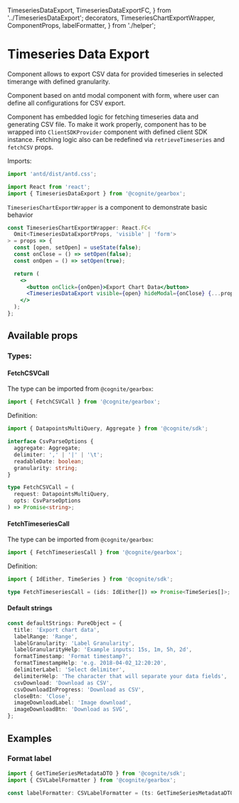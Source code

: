   TimeseriesDataExport,
  TimeseriesDataExportFC,
} from '../TimeseriesDataExport';
  decorators,
  TimeseriesChartExportWrapper,
  ComponentProps,
  labelFormatter,
} from './helper';

<Meta title="Time Series/TimeseriesDataExport" decorators={decorators} />

# Timeseries Data Export

Component allows to export CSV data for provided timeseries in selected timerange with defined granularity.

Component based on antd modal component with form, where user can define all configurations for CSV export.

Component has embedded logic for fetching timeseries data and generating CSV file. To make it work properly, component
has to be wrapped into `ClientSDKProvider` component with defined client SDK instance. Fetching logic
also can be redefined via `retrieveTimeseries` and `fetchCSV` props.

Imports:

```typescript
import 'antd/dist/antd.css';

import React from 'react';
import { TimeseriesDataExport } from '@cognite/gearbox';
```

`TimeseriesChartExportWrapper` is a component to demonstrate basic behavior

```jsx
const TimeseriesChartExportWrapper: React.FC<
  Omit<TimeseriesDataExportProps, 'visible' | 'form'>
> = props => {
  const [open, setOpen] = useState(false);
  const onClose = () => setOpen(false);
  const onOpen = () => setOpen(true);

  return (
    <>
      <button onClick={onOpen}>Export Chart Data</button>
      <TimeseriesDataExport visible={open} hideModal={onClose} {...props} />
    </>
  );
};
```

<Preview>
  <Story name="Basic usage with timeseriesIds">
    <TimeseriesChartExportWrapper
      timeseriesIds={[41852231325889, 7433885982156917]}
      granularity={'2m'}
      defaultTimeRange={[1567321800000, 1567408200000]}
    />
  </Story>
</Preview>

<Preview>
  <Story name="Basic usage with timeseriesExternalIds">
    <TimeseriesChartExportWrapper
      timeseriesExternalIds={['TAM_TGM_GAS_LIFT_A_ FY_31204_STR1_CALIB_TT']}
      granularity={'2m'}
      defaultTimeRange={[1567321800000, 1567408200000]}
    />
  </Story>
</Preview>

## Available props

<Props of={ComponentProps} />

### Types:

#### FetchCSVCall

The type can be imported from `@cognite/gearbox`:

```typescript
import { FetchCSVCall } from '@cognite/gearbox';
```

Definition:

```typescript
import { DatapointsMultiQuery, Aggregate } from '@cognite/sdk';

interface CsvParseOptions {
  aggregate: Aggregate;
  delimiter: ',' | '|' | '\t';
  readableDate: boolean;
  granularity: string;
}

type FetchCSVCall = (
  request: DatapointsMultiQuery,
  opts: CsvParseOptions
) => Promise<string>;
```

#### FetchTimeseriesCall

The type can be imported from `@cognite/gearbox`:

```typescript
import { FetchTimeseriesCall } from '@cognite/gearbox';
```

Definition:

```typescript
import { IdEither, TimeSeries } from '@cognite/sdk';

type FetchTimeseriesCall = (ids: IdEither[]) => Promise<TimeSeries[]>;
```

#### Default strings

```typescript
const defaultStrings: PureObject = {
  title: 'Export chart data',
  labelRange: 'Range',
  labelGranularity: 'Label Granularity',
  labelGranularityHelp: 'Example inputs: 15s, 1m, 5h, 2d',
  formatTimestamp: 'Format timestamp?',
  formatTimestampHelp: 'e.g. 2018-04-02_12:20:20',
  delimiterLabel: 'Select delimiter',
  delimiterHelp: 'The character that will separate your data fields',
  csvDownload: 'Download as CSV',
  csvDownloadInProgress: 'Download as CSV',
  closeBtn: 'Close',
  imageDownloadLabel: 'Image download',
  imageDownloadBtn: 'Download as SVG',
};
```

## Examples

### Format label

```typescript
import { GetTimeSeriesMetadataDTO } from '@cognite/sdk';
import { CSVLabelFormatter } from '@cognite/gearbox';

const labelFormatter: CSVLabelFormatter = (ts: GetTimeSeriesMetadataDTO) => ts.name || \`timeserie-${ts.id}\`;
```

<Preview>
  <Story name="Format label">
    <TimeseriesChartExportWrapper
      timeseriesIds={[41852231325889, 7433885982156917]}
      granularity={'2m'}
      defaultTimeRange={[1567321800000, 1567408200000]}
      labelFormatter={labelFormatter}
    />
  </Story>
</Preview>
